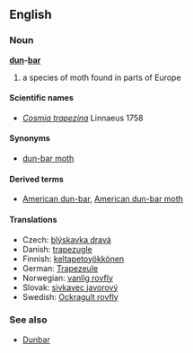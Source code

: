 ==English==
===Noun===
'''[[dun]]-[[bar]]'''

#a species of moth found in parts of Europe

====Scientific names====
*''[[Cosmia trapezina]]'' Linnaeus 1758

====Synonyms====
*[[dun-bar moth]]

====Derived terms====
*[[American dun-bar]], [[American dun-bar moth]]<!--also capitalised?-->

====Translations====
*Czech: [[blýskavka dravá]]
*Danish: [[trapezugle]]
*Finnish: [[keltapetoyökkönen]]
*German: [[Trapezeule]]<!--also Trapez-Eule?-->
*Norwegian: [[vanlig rovfly]]
*Slovak: [[sivkavec javorový]]
*Swedish: [[Ockragult rovfly]]

===See also===
*[[Dunbar]]